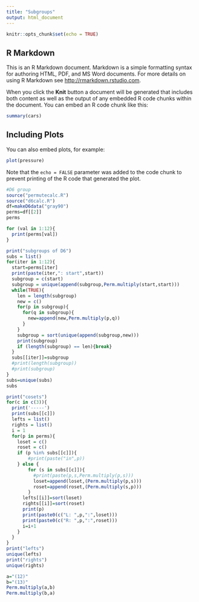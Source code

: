```yaml
---
title: "Subgroups"
output: html_document
---
```


```r
knitr::opts_chunk$set(echo = TRUE)
```

## R Markdown

This is an R Markdown document. Markdown is a simple formatting syntax for authoring HTML, PDF, and MS Word documents. For more details on using R Markdown see <http://rmarkdown.rstudio.com>.

When you click the **Knit** button a document will be generated that includes both content as well as the output of any embedded R code chunks within the document. You can embed an R code chunk like this:

```r
summary(cars)
```

## Including Plots

You can also embed plots, for example:

```r
plot(pressure)
```

Note that the `echo = FALSE` parameter was added to the code chunk to prevent printing of the R code that generated the plot.

```r
#D6 group
source("permutecalc.R")
source("d6calc.R")
df=makeD6data("gray90")
perms=df[[2]]
perms
```

```r
for (val in 1:12){
  print(perms[val])
}
```

```r
print("subgroups of D6")
subs = list()
for(iter in 1:12){
  start=perms[iter]
  print(paste(iter,": start",start))
  subgroup = c(start)
  subgroup = unique(append(subgroup,Perm.multiply(start,start)))
  while(TRUE){
    len = length(subgroup)
    new = c()
    for(p in subgroup){
      for(q in subgroup){
        new=append(new,Perm.multiply(p,q))
      }
    }
    subgroup = sort(unique(append(subgroup,new)))
    print(subgroup)
    if (length(subgroup) == len){break}
  }
  subs[[iter]]=subgroup
  #print(length(subgroup))
  #print(subgroup)
}
subs=unique(subs)
subs
```

```r
print("cosets")
for(c in c(3)){
  print('-----')
  print(subs[[c]])
  lefts = list()
  rights = list()
  i = 1
  for(p in perms){
    loset = c()
    roset = c()
    if (p %in% subs[[c]]){
        #print(paste("in",p))
    } else {
        for (s in subs[[c]]){
          #print(paste(p,s,Perm.multiply(p,s)))
          loset=append(loset,(Perm.multiply(p,s)))
          roset=append(roset,(Perm.multiply(s,p)))
        }
      lefts[[i]]=sort(loset)
      rights[[i]]=sort(roset)
      print(p)
      print(paste0(c("L: ",p,":",loset)))
      print(paste0(c("R: ",p,":",roset)))
      i=i+1
    }
  }
}
print("lefts")
unique(lefts)
print("rights")
unique(rights)
```


```r
a="(12)"
b="(13)"
Perm.multiply(a,b)
Perm.multiply(b,a)
```